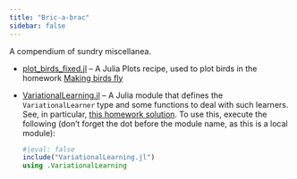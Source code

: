 ```yaml
---
title: "Bric-a-brac"
sidebar: false
---
```


A compendium of sundry miscellanea.

- [plot_birds_fixed.jl](jl/plot_birds_fixed.jl) -- A Julia Plots recipe, used to plot birds in the homework [Making birds fly](homework/fly.qmd)
- [VariationalLearning.jl](jl/VariationalLearning.jl) -- A Julia module that defines the `VariationalLearner` type and some functions to deal with such learners. See, in particular, [this homework solution](homework/modules.qmd). To use this, execute the following (don't forget the dot before the module name, as this is a local module):

  ```julia
  #|eval: false
  include("VariationalLearning.jl")
  using .VariationalLearning
  ```

